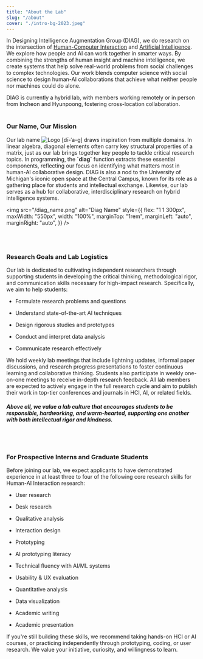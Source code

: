 ```yaml
---
title: "About the Lab"
slug: "/about"
cover: "./intro-bg-2023.jpeg"
---
```


In Designing Intelligence Augmentation Group (DIAG), we do research on the intersection of [Human-Computer Interaction](https://interactions.acm.org/archive/view/march-april-2013/teaching-and-learning-human-computer-interaction) and [Artificial Intelligence](https://www.csee.umbc.edu/courses/471/papers/turing.pdf). We explore how people and AI can work together in smarter ways. By combining the strengths of human insight and machine intelligence, we create systems that help solve real-world problems from social challenges to complex technologies. Our work blends computer science with social science to design human-AI collaborations that achieve what neither people nor machines could do alone.

DIAG is currently a hybrid lab, with members working remotely or in person from Incheon and Hyunpoong, fostering cross-location collaboration.<br/><br/>

### Our Name, Our Mission
<div
  style={{
    display: "flex",
    flexWrap: "wrap",
    alignItems: "center",
    justifyContent: "space-between",
  }}
>
  <div
    style={{
      flex: "1 1 300px",
      minWidth: "300px",
      fontSize: "1.2rem",
      marginRight: "1rem"
    }}
  >
    Our lab name <img src="/diag_logo.png" alt="Logo" style={{ width: "120px", verticalAlign: "middle", marginRight: "4px" }} /> [dī-ˈa-g] draws inspiration from multiple domains. In linear algebra, diagonal elements often carry key structural properties of a matrix, just as our lab brings together key people to tackle critical research topics. In programming, the <strong>`diag`</strong> function extracts these essential components, reflecting our focus on identifying what matters most in human-AI collaborative design. DIAG is also a nod to the University of Michigan's iconic open space at the Central Campus, known for its role as a gathering place for students and intellectual exchange. Likewise, our lab serves as a hub for collaborative, interdisciplinary research on hybrid intelligence systems.
  </div>

  <img
    src="/diag_name.png"
    alt="Diag Name"
    style={{
      flex: "1 1 300px",
      maxWidth: "550px",
      width: "100%",
      marginTop: "1rem",
      marginLeft: "auto",
      marginRight: "auto",
    }}
  />
</div><br/><br/>


### Research Goals and Lab Logistics

Our lab is dedicated to cultivating independent researchers through supporting students in developing the critical thinking, methodological rigor, and communication skills necessary for high-impact research. Specifically, we aim to help students:

- Formulate research problems and questions

- Understand state-of-the-art AI techniques

- Design rigorous studies and prototypes

- Conduct and interpret data analysis

- Communicate research effectively<br/>

We hold weekly lab meetings that include lightning updates, informal paper discussions, and research progress presentations to foster continuous learning and collaborative thinking. Students also participate in weekly one-on-one meetings to receive in-depth research feedback. All lab members are expected to actively engage in the full research cycle and aim to publish their work in top-tier conferences and journals in HCI, AI, or related fields.

##### Above all, we value a lab culture that encourages students to be responsible, hardworking, and warm-hearted, supporting one another with both intellectual rigor and kindness.
<br/><br/>

### For Prospective Interns and Graduate Students

Before joining our lab, we expect applicants to have demonstrated experience in at least three to four of the following core research skills for Human-AI Interaction research:
* User research

* Desk research

* Qualitative analysis

* Interaction design

* Prototyping

* AI prototyping literacy

* Technical fluency with AI/ML systems

* Usability & UX evaluation

* Quantitative analysis

* Data visualization

* Academic writing

* Academic presentation

If you're still building these skills, we recommend taking hands-on HCI or AI courses, or practicing independently through prototyping, coding, or user research. We value your initiative, curiosity, and willingness to learn.
